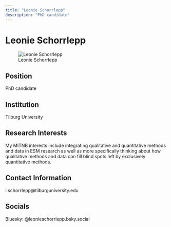 ```yaml
---
title: "Leonie Schorrlepp"
description: "PhD candidate"
---
```


# Leonie Schorrlepp

![Leonie Schorrlepp](files/images/%7B%7Blast_name%7D%7D.jpg)

## Position

PhD candidate

## Institution

Tilburg University

## Research Interests

My MITNB interests include integrating qualitative and quantitative methods and data in ESM research as well as more specifically thinking about how qualitative methods and data can fill blind spots left by exclusively quantitative methods.

## Contact Information

l.schorrlepp@tilburguniversity.edu

## Socials

Bluesky: @leonieschorrlepp.bsky.social